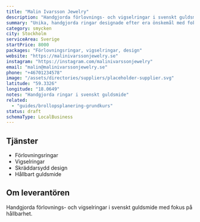 ```yaml
---
title: "Malin Ivarsson Jewelry"
description: "Handgjorda förlovnings- och vigselringar i svenskt guldsmide."
summary: "Unika, handgjorda ringar designade efter era önskemål med fokus på hållbarhet och svenskt hantverk."
category: smycken
city: Stockholm
serviceArea: Sverige
startPrice: 8000
packages: "Förlovningsringar, vigselringar, design"
website: "https://malinivarssonjewelry.se"
instagram: "https://instagram.com/malinivarssonjewelry"
email: "malin@malinivarssonjewelry.se"
phone: "+46701234578"
image: "/assets/directories/suppliers/placeholder-supplier.svg"
latitude: "59.3326"
longitude: "18.0649"
notes: "Handgjorda ringar i svenskt guldsmide"
related:
  - "guides/brollopsplanering-grundkurs"
status: draft
schemaType: LocalBusiness
---
```


## Tjänster

- Förlovningsringar
- Vigselringar
- Skräddarsydd design
- Hållbart guldsmide

## Om leverantören

Handgjorda förlovnings- och vigselringar i svenskt guldsmide med fokus på hållbarhet.
